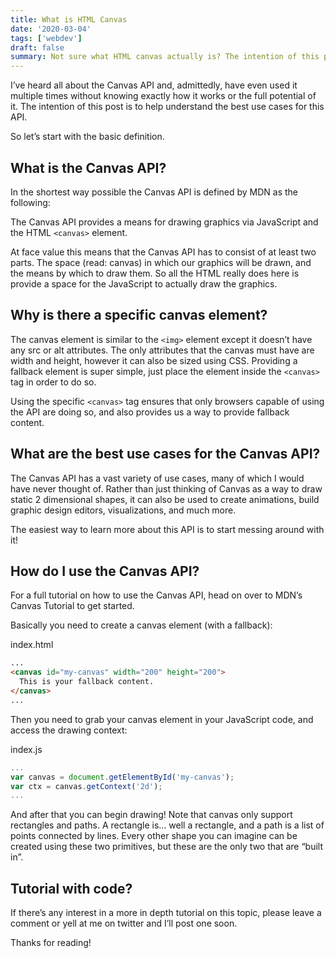 ```yaml
---
title: What is HTML Canvas
date: '2020-03-04'
tags: ['webdev']
draft: false
summary: Not sure what HTML canvas actually is? The intention of this post is to help understand the best use cases for this API.
---
```


I’ve heard all about the Canvas API and, admittedly, have even used it multiple times without knowing exactly how it works or the full potential of it. The intention of this post is to help understand the best use cases for this API.

So let’s start with the basic definition.

## What is the Canvas API?

In the shortest way possible the Canvas API is defined by MDN as the following:

The Canvas API provides a means for drawing graphics via JavaScript and the HTML `<canvas>` element.

At face value this means that the Canvas API has to consist of at least two parts. The space (read: canvas) in which our graphics will be drawn, and the means by which to draw them. So all the HTML really does here is provide a space for the JavaScript to actually draw the graphics.

## Why is there a specific canvas element?

The canvas element is similar to the `<img>` element except it doesn’t have any src or alt attributes. The only attributes that the canvas must have are width and height, however it can also be sized using CSS. Providing a fallback element is super simple, just place the element inside the `<canvas>` tag in order to do so.

Using the specific `<canvas>` tag ensures that only browsers capable of using the API are doing so, and also provides us a way to provide fallback content.

## What are the best use cases for the Canvas API?

The Canvas API has a vast variety of use cases, many of which I would have never thought of. Rather than just thinking of Canvas as a way to draw static 2 dimensional shapes, it can also be used to create animations, build graphic design editors, visualizations, and much more.

The easiest way to learn more about this API is to start messing around with it!

## How do I use the Canvas API?

For a full tutorial on how to use the Canvas API, head on over to MDN’s Canvas Tutorial to get started.

Basically you need to create a canvas element (with a fallback):

index.html

```html
...
<canvas id="my-canvas" width="200" height="200">
  This is your fallback content.
</canvas>
...
```

Then you need to grab your canvas element in your JavaScript code, and access the drawing context:

index.js

```javascript
...
var canvas = document.getElementById('my-canvas');
var ctx = canvas.getContext('2d');
...
```

And after that you can begin drawing! Note that canvas only support rectangles and paths. A rectangle is… well a rectangle, and a path is a list of points connected by lines. Every other shape you can imagine can be created using these two primitives, but these are the only two that are “built in”.

## Tutorial with code?

If there’s any interest in a more in depth tutorial on this topic, please leave a comment or yell at me on twitter and I’ll post one soon.

Thanks for reading!
